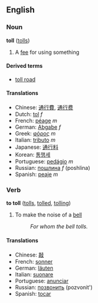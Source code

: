 ==English==
===Noun===
'''toll''' ([[tolls]])

# A [[fee]] for using something

====Derived terms====
*[[toll road]]

====Translations====
*Chinese: [[通行費]], [[通行费]]
*Dutch: [[tol]] ''f''
*French: [[péage]] ''m''
*German: [[Abgabe]] ''f''
*Greek: [[φόρος]] ''m''
*Italian: [[tributo]] ''m''
*Japanese: [[通行料]]
*Korean: [[통행세]]
*Portuguese: [[pedágio]] ''m''
*Russian: [[пошлина]] ''f'' (poshlina)
*Spanish: [[peaje]] ''m''

===Verb===
'''to toll''' ([[tolls]], [[tolled]], [[tolling]])

# To make the noise of a [[bell]]
#:''For whom the bell tolls.''

====Translations====
*Chinese: [[敲]]
*French: [[sonner]]
*German: [[läuten]]
*Italian: [[suonare]]
*Portuguese: [[anunciar]]
*Russian: [[позвонить]] (pozvonit')
*Spanish: [[tocar]]